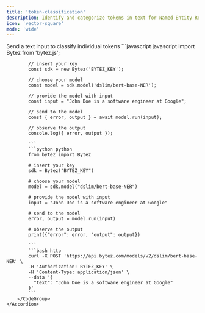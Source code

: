 ```yaml
---
title: 'token-classification'
description: Identify and categorize tokens in text for Named Entity Recognition (NER), Part-of-Speech tagging, and other NLP tasks
icon: 'vector-square'
mode: 'wide'
---
```


<AccordionGroup>
	<Accordion defaultOpen="true" title="Basic usage">
		Send a text input to classify individual tokens
		<CodeGroup>
			```javascript javascript
			import Bytez from 'bytez.js';
			
			// insert your key
			const sdk = new Bytez('BYTEZ_KEY');
			
			// choose your model
			const model = sdk.model('dslim/bert-base-NER');
			
			// provide the model with input
			const input = "John Doe is a software engineer at Google";
			
			// send to the model
			const { error, output } = await model.run(input);
			
			// observe the output
			console.log({ error, output });
			
			```
			```python python
			from bytez import Bytez
			
			# insert your key
			sdk = Bytez("BYTEZ_KEY")
			
			# choose your model
			model = sdk.model("dslim/bert-base-NER")
			
			# provide the model with input
			input = "John Doe is a software engineer at Google"
			
			# send to the model
			error, output = model.run(input)
			
			# observe the output
			print({"error": error, "output": output})
			
			```
			```bash http
			curl -X POST 'https://api.bytez.com/models/v2/dslim/bert-base-NER' \
			-H 'Authorization: BYTEZ_KEY' \
			-H 'Content-Type: application/json' \
			--data '{
			  "text": "John Doe is a software engineer at Google"
			}'
			```
		</CodeGroup>
	</Accordion>
</AccordionGroup>